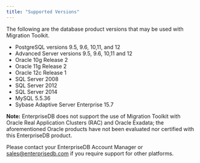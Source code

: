 ```yaml
---
title: "Supported Versions"
---
```


<div id="supported_versions" class="registered_link"></div>


The following are the database product versions that may be used with Migration Toolkit.

-   PostgreSQL versions 9.5, 9.6, 10,11, and 12
-   Advanced Server versions 9.5, 9.6, 10,11 and 12
-   Oracle 10g Release 2
-   Oracle 11g Release 2
-   Oracle 12c Release 1
-   SQL Server 2008
-   SQL Server 2012
-   SQL Server 2014
-   MySQL 5.5.36
-   Sybase Adaptive Server Enterprise 15.7

**Note:** EnterpriseDB does not support the use of Migration Toolkit with Oracle Real Application Clusters (RAC) and Oracle Exadata; the aforementioned Oracle products have not been evaluated nor certified with this EnterpriseDB product.

Please contact your EnterpriseDB Account Manager or <sales@enterprisedb.com> if you require support for other platforms.
